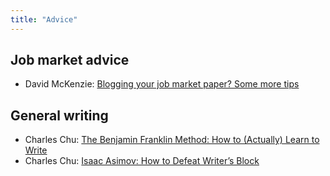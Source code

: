 ```yaml
---
title: "Advice"
---
```


## Job market advice

- David McKenzie: [Blogging your job market paper? Some more tips](http://blogs.worldbank.org/impactevaluations/blogging-your-job-market-paper-some-more-tips)

## General writing

- Charles Chu: [The Benjamin Franklin Method: How to (Actually) Learn to Write](http://marketmeditations.com/benjamin-franklin-learn-to-write/)
- Charles Chu: [Isaac Asimov: How to Defeat Writer's Block](http://marketmeditations.com/isaac-asimov-defeat-writers-block/)
